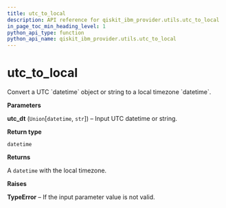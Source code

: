 ```yaml
---
title: utc_to_local
description: API reference for qiskit_ibm_provider.utils.utc_to_local
in_page_toc_min_heading_level: 1
python_api_type: function
python_api_name: qiskit_ibm_provider.utils.utc_to_local
---
```


<span id="utc-to-local" />

# utc\_to\_local

<Function id="qiskit_ibm_provider.utils.utc_to_local" name="utc_to_local" isDedicatedPage={true} github="https://github.com/Qiskit/qiskit-ibm-provider/tree/stable/0.11/qiskit_ibm_provider/utils/converters.py#L25-L43" signature="utc_to_local(utc_dt)">
  Convert a UTC `datetime` object or string to a local timezone `datetime`.

  **Parameters**

  **utc\_dt** (`Union`\[`datetime`, `str`]) – Input UTC datetime or string.

  **Return type**

  `datetime`

  **Returns**

  A `datetime` with the local timezone.

  **Raises**

  **TypeError** – If the input parameter value is not valid.
</Function>

